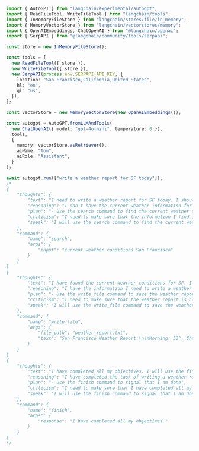 ```typescript
import { AutoGPT } from "langchain/experimental/autogpt";
import { ReadFileTool, WriteFileTool } from "langchain/tools";
import { InMemoryFileStore } from "langchain/stores/file/in_memory";
import { MemoryVectorStore } from "langchain/vectorstores/memory";
import { OpenAIEmbeddings, ChatOpenAI } from "@langchain/openai";
import { SerpAPI } from "@langchain/community/tools/serpapi";

const store = new InMemoryFileStore();

const tools = [
  new ReadFileTool({ store }),
  new WriteFileTool({ store }),
  new SerpAPI(process.env.SERPAPI_API_KEY, {
    location: "San Francisco,California,United States",
    hl: "en",
    gl: "us",
  }),
];

const vectorStore = new MemoryVectorStore(new OpenAIEmbeddings());

const autogpt = AutoGPT.fromLLMAndTools(
  new ChatOpenAI({ model: "gpt-4o-mini", temperature: 0 }),
  tools,
  {
    memory: vectorStore.asRetriever(),
    aiName: "Tom",
    aiRole: "Assistant",
  }
);

await autogpt.run(["write a weather report for SF today"]);
/*
{
    "thoughts": {
        "text": "I need to write a weather report for SF today. I should use a search engine to find the current weather conditions.",
        "reasoning": "I don't have the current weather information for SF in my short term memory, so I need to use a search engine to find it.",
        "plan": "- Use the search command to find the current weather conditions for SF\n- Write a weather report based on the information found",
        "criticism": "I need to make sure that the information I find is accurate and up-to-date.",
        "speak": "I will use the search command to find the current weather conditions for SF."
    },
    "command": {
        "name": "search",
        "args": {
            "input": "current weather conditions San Francisco"
        }
    }
}
{
    "thoughts": {
        "text": "I have found the current weather conditions for SF. I need to write a weather report based on this information.",
        "reasoning": "I have the information I need to write a weather report, so I should use the write_file command to save it to a file.",
        "plan": "- Use the write_file command to save the weather report to a file",
        "criticism": "I need to make sure that the weather report is clear and concise.",
        "speak": "I will use the write_file command to save the weather report to a file."
    },
    "command": {
        "name": "write_file",
        "args": {
            "file_path": "weather_report.txt",
            "text": "San Francisco Weather Report:\n\nMorning: 53°, Chance of Rain 1%\nAfternoon: 59°, Chance of Rain 0%\nEvening: 52°, Chance of Rain 3%\nOvernight: 48°, Chance of Rain 2%"
        }
    }
}
{
    "thoughts": {
        "text": "I have completed all my objectives. I will use the finish command to signal that I am done.",
        "reasoning": "I have completed the task of writing a weather report for SF today, so I don't need to do anything else.",
        "plan": "- Use the finish command to signal that I am done",
        "criticism": "I need to make sure that I have completed all my objectives before using the finish command.",
        "speak": "I will use the finish command to signal that I am done."
    },
    "command": {
        "name": "finish",
        "args": {
            "response": "I have completed all my objectives."
        }
    }
}
*/
```